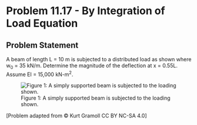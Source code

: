 # Problem 11.17 - By Integration of Load Equation {.unnumbered}

## Problem Statement

A beam of length L = 10 m is subjected to a distributed load as shown where w<sub>0</sub> = 35 kN/m. Determine the magnitude of the deflection at x = 0.55L. Assume EI = 15,000 kN-m<sup>2</sup>.

![Figure 1: A simply supported beam is subjected to the loading shown.](images/404.png){fig-alt="A beam of length L is subjected to the distributed load w as defined by the equation w = w0sin(x*pi/L)."}

\[Problem adapted from © Kurt Gramoll CC BY NC-SA 4.0\]